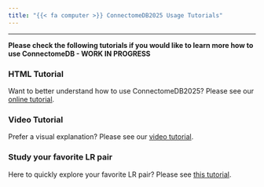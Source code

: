 ```yaml
---
title: "{{< fa computer >}} ConnectomeDB2025 Usage Tutorials"
---
```


---

**Please check the following tutorials if you would like to learn more how to use ConnectomeDB - WORK IN PROGRESS**


### HTML Tutorial

Want to better understand how to use ConnectomeDB2025? Please see our [online tutorial](link).


### Video Tutorial

Prefer a visual explanation? Please see our [video tutorial](link).

### Study your favorite LR pair

Here to quickly explore your favorite LR pair? Please see [this tutorial](link).




